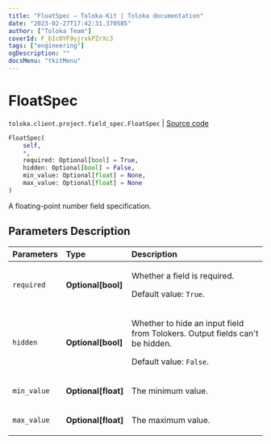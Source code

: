 ```yaml
---
title: "FloatSpec — Toloka-Kit | Toloka documentation"
date: "2023-02-27T17:42:31.370585"
author: ["Toloka Team"]
coverId: F_bIcOYF9yjrxkPZrXc3
tags: ["engineering"]
ogDescription: ""
docsMenu: "tkitMenu"
---
```


# FloatSpec
`toloka.client.project.field_spec.FloatSpec` | [Source code](https://github.com/Toloka/toloka-kit/blob/v1.1.4/src/client/project/field_spec.py#L98)

```python
FloatSpec(
    self,
    *,
    required: Optional[bool] = True,
    hidden: Optional[bool] = False,
    min_value: Optional[float] = None,
    max_value: Optional[float] = None
)
```

A floating-point number field specification.

## Parameters Description

| Parameters | Type | Description |
| :----------| :----| :-----------|
`required`|**Optional\[bool\]**|<p>Whether a field is required. </p><p>Default value: `True`.</p>
`hidden`|**Optional\[bool\]**|<p>Whether to hide an input field from Tolokers. Output fields can&#x27;t be hidden. </p><p>Default value: `False`.</p>
`min_value`|**Optional\[float\]**|<p>The minimum value.</p>
`max_value`|**Optional\[float\]**|<p>The maximum value.</p>